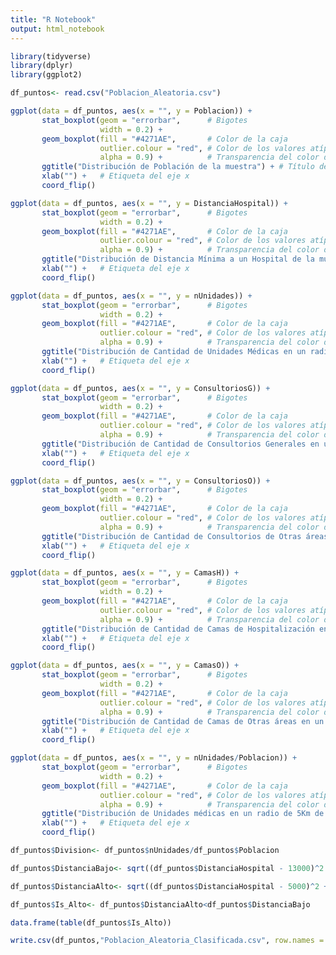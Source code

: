 ```yaml
---
title: "R Notebook"
output: html_notebook
---
```


```r
library(tidyverse)
library(dplyr)
library(ggplot2)
```

```r
df_puntos<- read.csv("Poblacion_Aleatoria.csv")
```

```r
ggplot(data = df_puntos, aes(x = "", y = Poblacion)) +
       stat_boxplot(geom = "errorbar",      # Bigotes
                    width = 0.2) +
       geom_boxplot(fill = "#4271AE",       # Color de la caja
                    outlier.colour = "red", # Color de los valores atípicos
                    alpha = 0.9) +          # Transparencia del color de la caja
       ggtitle("Distribución de Población de la muestra") + # Título del plot
       xlab("") +   # Etiqueta del eje x
       coord_flip()
```

```r
ggplot(data = df_puntos, aes(x = "", y = DistanciaHospital)) +
       stat_boxplot(geom = "errorbar",      # Bigotes
                    width = 0.2) +
       geom_boxplot(fill = "#4271AE",       # Color de la caja
                    outlier.colour = "red", # Color de los valores atípicos
                    alpha = 0.9) +          # Transparencia del color de la caja
       ggtitle("Distribución de Distancia Mínima a un Hospital de la muestra") + # Título del plot
       xlab("") +   # Etiqueta del eje x
       coord_flip()
```

```r
ggplot(data = df_puntos, aes(x = "", y = nUnidades)) +
       stat_boxplot(geom = "errorbar",      # Bigotes
                    width = 0.2) +
       geom_boxplot(fill = "#4271AE",       # Color de la caja
                    outlier.colour = "red", # Color de los valores atípicos
                    alpha = 0.9) +          # Transparencia del color de la caja
       ggtitle("Distribución de Cantidad de Unidades Médicas en un radio de 5Km de la muestra") + # Título del plot
       xlab("") +   # Etiqueta del eje x
       coord_flip()
```

```r
ggplot(data = df_puntos, aes(x = "", y = ConsultoriosG)) +
       stat_boxplot(geom = "errorbar",      # Bigotes
                    width = 0.2) +
       geom_boxplot(fill = "#4271AE",       # Color de la caja
                    outlier.colour = "red", # Color de los valores atípicos
                    alpha = 0.9) +          # Transparencia del color de la caja
       ggtitle("Distribución de Cantidad de Consultorios Generales en un radio de 5Km de la muestra") + # Título del plot
       xlab("") +   # Etiqueta del eje x
       coord_flip()
```

```r
ggplot(data = df_puntos, aes(x = "", y = ConsultoriosO)) +
       stat_boxplot(geom = "errorbar",      # Bigotes
                    width = 0.2) +
       geom_boxplot(fill = "#4271AE",       # Color de la caja
                    outlier.colour = "red", # Color de los valores atípicos
                    alpha = 0.9) +          # Transparencia del color de la caja
       ggtitle("Distribución de Cantidad de Consultorios de Otras áreas en un radio de 5Km de la muestra") + # Título del plot
       xlab("") +   # Etiqueta del eje x
       coord_flip()
```

```r
ggplot(data = df_puntos, aes(x = "", y = CamasH)) +
       stat_boxplot(geom = "errorbar",      # Bigotes
                    width = 0.2) +
       geom_boxplot(fill = "#4271AE",       # Color de la caja
                    outlier.colour = "red", # Color de los valores atípicos
                    alpha = 0.9) +          # Transparencia del color de la caja
       ggtitle("Distribución de Cantidad de Camas de Hospitalización en un radio de 5Km de la muestra") + # Título del plot
       xlab("") +   # Etiqueta del eje x
       coord_flip()
```

```r
ggplot(data = df_puntos, aes(x = "", y = CamasO)) +
       stat_boxplot(geom = "errorbar",      # Bigotes
                    width = 0.2) +
       geom_boxplot(fill = "#4271AE",       # Color de la caja
                    outlier.colour = "red", # Color de los valores atípicos
                    alpha = 0.9) +          # Transparencia del color de la caja
       ggtitle("Distribución de Cantidad de Camas de Otras áreas en un radio de 5Km de la muestra") + # Título del plot
       xlab("") +   # Etiqueta del eje x
       coord_flip()
```

```r
ggplot(data = df_puntos, aes(x = "", y = nUnidades/Poblacion)) +
       stat_boxplot(geom = "errorbar",      # Bigotes
                    width = 0.2) +
       geom_boxplot(fill = "#4271AE",       # Color de la caja
                    outlier.colour = "red", # Color de los valores atípicos
                    alpha = 0.9) +          # Transparencia del color de la caja
       ggtitle("Distribución de Unidades médicas en un radio de 5Km de la muestra entre la población") + # Título del plot
       xlab("") +   # Etiqueta del eje x
       coord_flip()
```
```r
df_puntos$Division<- df_puntos$nUnidades/df_puntos$Poblacion
```


```r
df_puntos$DistanciaBajo<- sqrt((df_puntos$DistanciaHospital - 13000)^2 +(df_puntos$nUnidades -3)^2 + (df_puntos$ConsultoriosG-3)^2 + (df_puntos$ConsultoriosO-0)^2 + (df_puntos$CamasH-0)^2 +(df_puntos$CamasO-0)^2 + (df_puntos$Division-0)^2)
```

```r
df_puntos$DistanciaAlto<- sqrt((df_puntos$DistanciaHospital - 5000)^2 +(df_puntos$nUnidades -8)^2 + (df_puntos$ConsultoriosG-15)^2 + (df_puntos$ConsultoriosO-10)^2 + (df_puntos$CamasH-10)^2 +(df_puntos$CamasO-15)^2 + (df_puntos$Division-(1/2000))^2)
```

```r
df_puntos$Is_Alto<- df_puntos$DistanciaAlto<df_puntos$DistanciaBajo
```

```r
data.frame(table(df_puntos$Is_Alto))
```
```r
write.csv(df_puntos,"Poblacion_Aleatoria_Clasificada.csv", row.names = FALSE)
```

